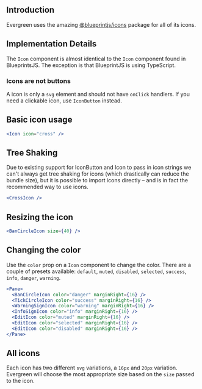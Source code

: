 
## Introduction

Evergreen uses the amazing [@blueprintjs/icons](https://blueprintjs.com/docs/#icons) package for all of its icons.

## Implementation Details

The `Icon` component is almost identical to the `Icon` component found in BlueprintsJS.
The exception is that BlueprintJS is using TypeScript.

### Icons are not buttons

A icon is only a `svg` element and should not have `onClick` handlers.
If you need a clickable icon, use `IconButton` instead.

## Basic icon usage

```jsx
<Icon icon="cross" />
```

## Tree Shaking

Due to existing support for IconButton and Icon to pass in icon strings we can't always get tree shaking for icons (which drastically can reduce the bundle size),
but it is possible to import icons directly – and is in fact the recommended way to use icons.

```jsx
<CrossIcon />
```

## Resizing the icon

```jsx
<BanCircleIcon size={40} />
```

## Changing the color

Use the `color` prop on a `Icon` component to change the color.
There are a couple of presets available: `default`, `muted`, `disabled`, `selected`, `success`, `info`, `danger`, `warning`.

```jsx
<Pane>
  <BanCircleIcon color="danger" marginRight={16} />
  <TickCircleIcon color="success" marginRight={16} />
  <WarningSignIcon color="warning" marginRight={16} />
  <InfoSignIcon color="info" marginRight={16} />
  <EditIcon color="muted" marginRight={16} />
  <EditIcon color="selected" marginRight={16} />
  <EditIcon color="disabled" marginRight={16} />
</Pane>
```



## All icons

Each icon has two different `svg` variations, a `16px` and `20px` variation.
Evergreen will choose the most appropriate size based on the `size` passed to the icon.

<IconSearch />

<PropsTable of="Icon" />
